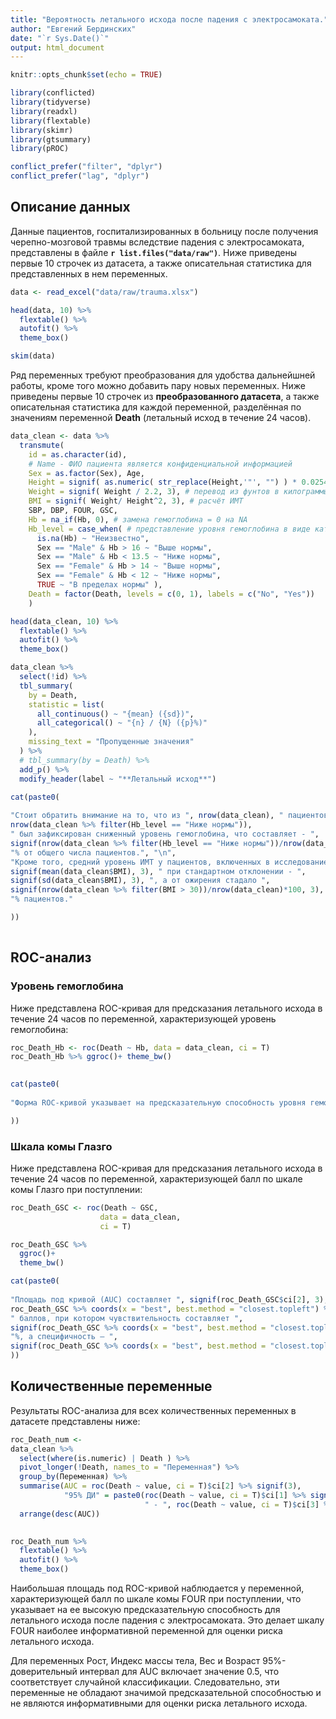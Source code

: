 ```yaml
---
title: "Вероятность летального исхода после падения с электросамоката."
author: "Евгений Бердинских"
date: "`r Sys.Date()`"
output: html_document
---
```


```r
knitr::opts_chunk$set(echo = TRUE)

library(conflicted)
library(tidyverse)
library(readxl)
library(flextable)
library(skimr)
library(gtsummary)
library(pROC)

conflict_prefer("filter", "dplyr")
conflict_prefer("lag", "dplyr")

```

## Описание данных

Данные пациентов, госпитализированных в больницу после получения черепно-мозговой травмы вследствие падения с электросамоката, представлены в файле **`r list.files("data/raw")`**. Ниже приведены первые 10 строчек из датасета, а также описательная статистика для представленных в нем переменных.

```r

data <- read_excel("data/raw/trauma.xlsx")

head(data, 10) %>% 
  flextable() %>% 
  autofit() %>% 
  theme_box()

skim(data)

```

Ряд переменных требуют преобразования для удобства дальнейшней работы, кроме того можно добавить пару новых переменных. Ниже приведены первые 10 строчек из **преобразованного датасета**, а также описательная статистика для каждой переменной, разделённая по значениям переменной **Death** (летальный исход в течение 24 часов).

```r

data_clean <- data %>% 
  transmute(
    id = as.character(id),
    # Name - ФИО пациента является конфиденциальной информацией
    Sex = as.factor(Sex), Age, 
    Height = signif( as.numeric( str_replace(Height,'"', "") ) * 0.0254, 3), # перевод из дюймов в метры
    Weight = signif( Weight / 2.2, 3), # перевод из фунтов в килограммы
    BMI = signif( Weight/ Height^2, 3), # расчёт ИМТ
    SBP, DBP, FOUR, GSC,
    Hb = na_if(Hb, 0), # замена гемоглобина = 0 на NA
    Hb_level = case_when( # представление уровня гемоглобина в виде категориальной переменной
      is.na(Hb) ~ "Неизвестно", 
      Sex == "Male" & Hb > 16 ~ "Выше нормы", 
      Sex == "Male" & Hb < 13.5 ~ "Ниже нормы", 
      Sex == "Female" & Hb > 14 ~ "Выше нормы", 
      Sex == "Female" & Hb < 12 ~ "Ниже нормы", 
      TRUE ~ "В пределах нормы" ), 
    Death = factor(Death, levels = c(0, 1), labels = c("No", "Yes"))
    )

head(data_clean, 10) %>% 
  flextable() %>% 
  autofit() %>% 
  theme_box()

data_clean %>% 
  select(!id) %>%
  tbl_summary(
    by = Death,
    statistic = list(
      all_continuous() ~ "{mean} ({sd})",
      all_categorical() ~ "{n} / {N} ({p}%)"
    ),
    missing_text = "Пропущенные значения"
  ) %>% 
  # tbl_summary(by = Death) %>% 
  add_p() %>% 
  modify_header(label ~ "**Летальный исход**")


```

```r

cat(paste0(
  
"Стоит обратить внимание на то, что из ", nrow(data_clean), " пациентов у ",
nrow(data_clean %>% filter(Hb_level == "Ниже нормы")), 
" был зафиксирован сниженный уровень гемоглобина, что составляет - ", 
signif(nrow(data_clean %>% filter(Hb_level == "Ниже нормы"))/nrow(data_clean)*100, 3),
"% от общего числа пациентов.", "\n", 
"Кроме того, средний уровень ИМТ у пациентов, включенных в исследование, составил ",
signif(mean(data_clean$BMI), 3), " при стандартном отклонении - ",
signif(sd(data_clean$BMI), 3), ", а от ожирения стадало ",
signif(nrow(data_clean %>% filter(BMI > 30))/nrow(data_clean)*100, 3),
"% пациентов."

))
          
```

## ROC-анализ

### Уровень гемоглобина

Ниже представлена ROC-кривая для предсказания летального исхода в течение 24 часов по переменной, характеризующей уровень гемоглобина:

```r

roc_Death_Hb <- roc(Death ~ Hb, data = data_clean, ci = T)
roc_Death_Hb %>% ggroc()+ theme_bw()
  
```

```r

cat(paste0(
  
"Форма ROC-кривой указывает на предсказательную способность уровня гемоглобина для летального исхода в течение 24 часов. Площадь под кривой (AUC) составляет ", signif(roc_Death_Hb$ci[2], 3), " (95% ДИ: ", signif(roc_Death_Hb$ci[1], 3), " - ", signif(roc_Death_Hb$ci[3], 3), "), что значительно выше значения 0.5, характерного для случайной классификации. Такое значение AUC может быть объяснено тем, что уровни гемоглобина значимо различаются у пациентов с летальным исходом и без него, что было подтверждено результатами описательной статистики"

))

```

### Шкала комы Глазго

Ниже представлена ROC-кривая для предсказания летального исхода в течение 24 часов по переменной, характеризующей балл по шкале комы Глазго при поступлении:

```r

roc_Death_GSC <- roc(Death ~ GSC,
                    data = data_clean,
                    ci = T)

roc_Death_GSC %>% 
  ggroc()+ 
  theme_bw()

```

```r

cat(paste0(
 
"Площадь под кривой (AUC) составляет ", signif(roc_Death_GSC$ci[2], 3), " (95% ДИ: ", signif(roc_Death_GSC$ci[1], 3), " - ", signif(roc_Death_GSC$ci[3], 3), "), что указывает на высокую предсказательную способность шкалы комы Глазго для летального исхода в течение 24 часов. Оптимальным порогом является значение ",
roc_Death_GSC %>% coords(x = "best", best.method = "closest.topleft") %>% pull(threshold),
" баллов, при котором чувствительность составляет ", 
signif(roc_Death_GSC %>% coords(x = "best", best.method = "closest.topleft") %>% pull(specificity) * 100,3),
"%, а специфичность — ", 
signif(roc_Death_GSC %>% coords(x = "best", best.method = "closest.topleft") %>% pull(sensitivity) * 100,3), "%."
))

```

## Количественные переменные 

Результаты ROC-анализа для всех количественных переменных в датасете представлены ниже:

```r

roc_Death_num <- 
data_clean %>% 
  select(where(is.numeric) | Death ) %>% 
  pivot_longer(!Death, names_to = "Переменная") %>% 
  group_by(Переменная) %>% 
  summarise(AUC = roc(Death ~ value, ci = T)$ci[2] %>% signif(3),
            "95% ДИ" = paste0(roc(Death ~ value, ci = T)$ci[1] %>% signif(3), 
                              " - ", roc(Death ~ value, ci = T)$ci[3] %>% signif(3) )) %>% 
  arrange(desc(AUC)) 
 

roc_Death_num %>% 
  flextable() %>% 
  autofit() %>%
  theme_box()

```

Наибольшая площадь под ROC-кривой наблюдается у переменной, характеризующей балл по шкале комы FOUR при поступлении, что указывает на ее высокую предсказательную способность для летального исхода после падения с электросамоката. Это делает шкалу FOUR наиболее информативной переменной для оценки риска летального исхода.

Для переменных Рост, Индекс массы тела, Вес и Возраст 95%-доверительный интервал для AUC включает значение 0.5, что соответствует случайной классификации. Следовательно, эти переменные не обладают значимой предсказательной способностью и не являются информативными для оценки риска летального исхода.
